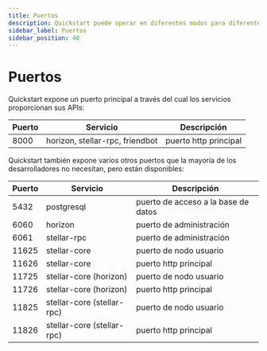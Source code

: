 ```yaml
---
title: Puertos
description: Quickstart puede operar en diferentes modos para diferentes casos de uso
sidebar_label: Puertos
sidebar_position: 40
---
```


# Puertos

Quickstart expone un puerto principal a través del cual los servicios proporcionan sus APIs:

| Puerto | Servicio                         | Descripción           |
| ------ | -------------------------------- | --------------------- |
| 8000   | horizon, stellar-rpc, friendbot  | puerto http principal |

Quickstart también expone varios otros puertos que la mayoría de los desarrolladores no necesitan, pero están disponibles:

| Puerto  | Servicio                    | Descripción                         |
| ------- | --------------------------- | ----------------------------------- |
| 5432    | postgresql                  | puerto de acceso a la base de datos |
| 6060    | horizon                     | puerto de administración            |
| 6061    | stellar-rpc                 | puerto de administración            |
| 11625   | stellar-core                | puerto de nodo usuario              |
| 11626   | stellar-core                | puerto http principal               |
| 11725   | stellar-core (horizon)      | puerto de nodo usuario              |
| 11726   | stellar-core (horizon)      | puerto http principal               |
| 11825   | stellar-core (stellar-rpc)  | puerto de nodo usuario              |
| 11826   | stellar-core (stellar-rpc)  | puerto http principal               |
